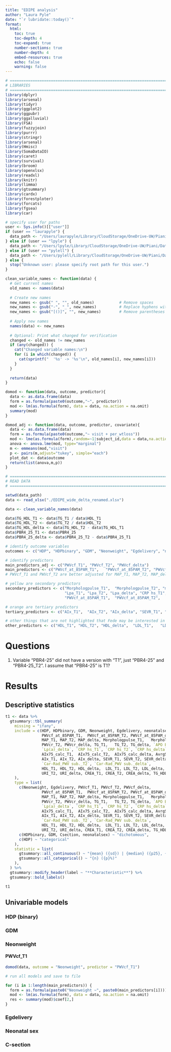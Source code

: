 ```yaml
---
title: "EDIPE analysis"
author: "Laura Pyle"
date: "`r lubridate::today()`"
format: 
  html:
    toc: true
    toc-depth: 4
    toc-expand: true
    number-sections: true
    number-depth: 4
    embed-resources: true
    echo: false
    warning: false
---
```


```r
# =============================================================================
# LIBRARIES
# =============================================================================
library(dplyr)
library(arsenal)
library(tidyr)
library(ggplot2)
library(ggpubr)
library(ggalluvial)
library(FSA)
library(fuzzyjoin)
library(purrr)
library(stringr)
library(arsenal)
library(Hmisc)
library(SomaDataIO)
library(caret)
library(survival)
library(broom)
library(openxlsx)
library(readxl)
library(knitr)
library(limma)
library(gtsummary)
library(cardx)
library(forestploter)
library(forcats)
library(fgsea)
library(car)

# specify user for paths
user <- Sys.info()[["user"]]
if (user == "laurapyle") {
  data_path <- "/Users/laurapyle/Library/CloudStorage/OneDrive-UW/Piani/Data_raw"
} else if (user == "lpyle") {
  data_path <- "/Users/lpyle/Library/CloudStorage/OneDrive-UW/Piani/Data_raw"
} else if (user == "pylell") {
  data_path <- "/Users/pylell/Library/CloudStorage/OneDrive-UW/Piani/Data_raw"
} else {
  stop("Unknown user: please specify root path for this user.")
}


```

```r
clean_variable_names <- function(data) {
  # Get current names
  old_names <- names(data)
  
  # Create new names
  new_names <- gsub(" ", "", old_names)           # Remove spaces
  new_names <- gsub("-", "_", new_names)          # Replace hyphens with underscores
  new_names <- gsub("[()]", "", new_names)        # Remove parentheses
  
  # Apply new names
  names(data) <- new_names
  
  # Optional: Print what changed for verification
  changed <- old_names != new_names
  if (any(changed)) {
    cat("Changed variable names:\n")
    for (i in which(changed)) {
      cat(sprintf("  '%s' -> '%s'\n", old_names[i], new_names[i]))
    }
  }
  
  return(data)
}

domod <- function(data, outcome, predictor){
  data <- as.data.frame(data)
  form = as.formula(paste0(outcome,"~", predictor))
  mod <- lm(as.formula(form), data = data, na.action = na.omit)
  summary(mod)
}

domod_adj <- function(data, outcome, predictor, covariate){
  data <- as.data.frame(data)
  form = as.formula(paste0(outcome,"~ visit + per_wtloss"))
  mod <- lme(as.formula(form),random=~1|subject_id,data = data,na.action = na.omit, correlation = corCompSymm(form = ~1|subject_id))
  anova <- anova.lme(mod, type="marginal")
  m <- emmeans(mod,"visit")
  p <- pairs(m,adjust="tukey", simple="each")
  plot_dat <- data$outcome
  return(list(anova,m,p))
}
```

```r
# =============================================================================
# READ DATA 
# =============================================================================

setwd(data_path)
data <- read_xlsx("./EDIPE_wide_delta_renamed.xlsx")

data <- clean_variable_names(data)

data$TG_HDL_T1 <- data$TG_T1 / data$HDL_T1
data$TG_HDL_T2 <- data$TG_T2 / data$HDL_T2
data$TG_HDL_delta <- data$TG_HDL_T2 - data$TG_HDL_T1
data$PBR4_25_T1 <- data$PBR4_25
data$PBR4_25_delta <- data$PBR4_25_T2 - data$PBR4_25_T1

# identify outcome variables
outcomes <- c("HDP", "HDPbinary", "GDM", "Neonweight", "Egdelivery", "neonatalsex", "Csection")

# identify predictors
main_predictors_adj <- c("PWVcf_T1", "PWVcf_T2", "PWVcf_delta")
main_predictors <- c("PWVcf_at_85PAM_T1",	"PWVcf_at_85PAM_T2", "PWVcf_at_85PAM_delta", "PBR4_25_T1", "PBR4_25_T2", "PBR4_25_delta")
# PWVcf_T1 and PWVcf_T2 are better adjusted for MAP_T1, MAP_T2, MAP_delta

# yellow are secondary predictors
secondary_predictors <- c("Morphologpulse_T1",	"Morphologpulse_T2", "morphologypulse_delta", "PWVcr_T1",	"PWVcr_T2", "PWVcr_delta", "TG_T1",	"TG_T2", "TG_delta", "APO B_T1",	"APO B_T2", "APO B_delta",	
                          "Lpa_T1",	"Lpa_T2", "Lpa_delta", "CRP hs_T1",	"CRP hs_T2", "CRP hs_delta",
                          "PWVcf_at_85PAM_T1",	"PWVcf_at_85PAM_T2",	"PWVcf_at_85PAM_delta", "AIx75_calc_T1",	"AIx75_calc_T2",	"AIx75_calc_delta", "AvrgSBPsitting_T1",	"AvrgSBPsitting_T2", "AvrgSBPsitting_delta")

# orange are tertiary predictors
tertiary_predictors <- c("AIx_T1",	"AIx_T2", "AIx_delta", "SEVR_T1", "SEVR_T2", "SEVR_delta", "Vasc.Age_T1",	"Vasc.Age_T2", "Vasc.Age_delta", "Car-Rad_PWVsub._T1",	"Car-Rad_PWVsub._T2", "Car-Rad_PWVsub._delta")

# other things that are not highlighted that Fede may be interested in are lipid profile, serum uric acid, serum creatinine ratio, TG/HDL ratio
other_predictors <- c("HDL_T1",	"HDL_T2", "HDL_delta",	"LDL_T1",	"LDL_T2", "LDL_delta", "HDL_T1",	"HDL_T2", "HDL_delta",	"LDL_T1", "LDL_T2", "LDL_delta", "URI_T1", "URI_T2", "URI_delta", "CREA_T1", 'CREA_T2', 'CREA_delta', 'TG_HDL_T1', "TG_HDL_T2", "TG_HDL_delta")

```

# Questions

1) Variable "PBR4-25" did not have a version with "T1", just "PBR4-25" and "PBR4-25_T2". I assume that "PBR4-25" is T1?

# Results

## Descriptive statistics

```r
t1 <- data %>%
  gtsummary::tbl_summary(
    missing = "ifany",
    include = c(HDP, HDPbinary, GDM, Neonweight, Egdelivery, neonatalsex, Csection, PWVcf_T1, PWVcf_T2, PWVcf_delta,
                PWVcf_at_85PAM_T1,	PWVcf_at_85PAM_T2, PWVcf_at_85PAM_delta, `PBR4-25_T1`, `PBR4-25_T2`, `PBR4-25_delta`, 
                MAP_T1, MAP_T2, MAP_delta, Morphologpulse_T1,	Morphologpulse_T2, morphologypulse_delta, PWVcr_T1,	
                PWVcr_T2, PWVcr_delta, TG_T1,	TG_T2, TG_delta, `APO B_T1`, `APO B_T2`, `APO B_delta`, `Lp(a)_T1`,	`Lp(a)_T2`,  
                `Lp(a)_delta`, `CRP hs_T1`,	`CRP hs_T2`, `CRP hs_delta`, PWVcf_at_85PAM_T1,	PWVcf_at_85PAM_T2,	PWVcf_at_85PAM_delta, 
                AIx75_calc_T1,	AIx75_calc_T2,	AIx75_calc_delta, AvrgSBPsitting_T1,	AvrgSBPsitting_T2, AvrgSBPsitting_delta,
                AIx_T1,	AIx_T2, AIx_delta, SEVR_T1, SEVR_T2, SEVR_delta, Vasc.Age_T1,	Vasc.Age_T2, Vasc.Age_delta, `Car-Rad_PWV sub._T1`,	
                `Car-Rad_PWV sub._T2`, `Car-Rad_PWV sub._delta`,
                HDL_T1,	HDL_T2, HDL_delta,	LDL_T1,	LDL_T2, LDL_delta, HDL_T1,	HDL_T2, HDL_delta,	LDL_T1, LDL_T2, LDL_delta, URI_T1, 
                URI_T2, URI_delta, CREA_T1, CREA_T2, CREA_delta, TG_HDL_T1, TG_HDL_T2, TG_HDL_delta
    ),
    type = list(
      c(Neonweight, Egdelivery, PWVcf_T1, PWVcf_T2, PWVcf_delta,
                PWVcf_at_85PAM_T1,	PWVcf_at_85PAM_T2, PWVcf_at_85PAM_delta, `PBR4-25_T1`, `PBR4-25_T2`, `PBR4-25_delta`, 
                MAP_T1, MAP_T2, MAP_delta, Morphologpulse_T1,	Morphologpulse_T2, morphologypulse_delta, PWVcr_T1,	
                PWVcr_T2, PWVcr_delta, TG_T1,	TG_T2, TG_delta, `APO B_T1`, `APO B_T2`, `APO B_delta`, `Lp(a)_T1`,	`Lp(a)_T2`,  
                `Lp(a)_delta`, `CRP hs_T1`,	`CRP hs_T2`, `CRP hs_delta`, PWVcf_at_85PAM_T1,	PWVcf_at_85PAM_T2,	PWVcf_at_85PAM_delta, 
                AIx75_calc_T1,	AIx75_calc_T2,	AIx75_calc_delta, AvrgSBPsitting_T1,	AvrgSBPsitting_T2, AvrgSBPsitting_delta,
                AIx_T1,	AIx_T2, AIx_delta, SEVR_T1, SEVR_T2, SEVR_delta, Vasc.Age_T1,	Vasc.Age_T2, Vasc.Age_delta, `Car-Rad_PWV sub._T1`,	
                `Car-Rad_PWV sub._T2`, `Car-Rad_PWV sub._delta`,
                HDL_T1,	HDL_T2, HDL_delta,	LDL_T1,	LDL_T2, LDL_delta, HDL_T1,	HDL_T2, HDL_delta,	LDL_T1, LDL_T2, LDL_delta, URI_T1, 
                URI_T2, URI_delta, CREA_T1, CREA_T2, CREA_delta, TG_HDL_T1, TG_HDL_T2, TG_HDL_delta) ~ "continuous",
      c(HDPbinary, GDM, Csection, neonatalsex) ~ "dichotomous",
      c(HDP) ~ "categorical"
    ),
    statistic = list(
      gtsummary::all_continuous() ~ "{mean} ({sd}) | {median} ({p25}, {p75})",
      gtsummary::all_categorical() ~ "{n} ({p}%)"
    ),
  ) %>%
  gtsummary::modify_header(label ~ "**Characteristic**") %>%
  gtsummary::bold_labels()
```

```r
t1
```

## Univariable models

### HDP (binary)

### GDM

### Neonweight

#### PWVcf_T1

```r
domod(data, outcome = "Neonweight", predictor = "PWVcf_T1")
```


```r
# run all models and save to file

for (i in 1:length(main_predictors)) {
  form = as.formula(paste0("Neonweight ~", paste0(main_predictors[i])))
  mod <- lm(as.formula(form), data = data, na.action = na.omit)
  res <- summary(mod)$coef[2,]
}
```


### Egdelivery

### Neonatal sex

### C-section